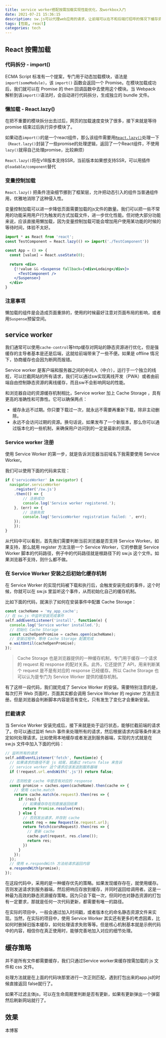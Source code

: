 ```yaml
---
title: service worker搭配按需加载实现性能优化，及workbox入门
date: 2021-07-21 15:36:15
description: sw.js可以代理web应用的请求，让前端可以在不和后端打招呼的情况下缓存资源。
tags: [性能, react]
categories: tech
---
```


## React 按需加载

### 代码拆分 - import()

ECMA Script 标准有一个提案，专门用于动态加载模块，语法是 `import(someModule)`，该 `import()` 函数会返回一个 Promise。在模块加载成功后，我们就可以在 Promise 的 then 回调函数中去使用这个模块。当 Webpack 解析到该`import()`语法时，会自动进行代码拆分，生成独立的 bundle 文件。

### 懒加载 - React.lazy()

在把不重要的模块拆分出去过后，网页的加载速度变快了很多，接下来就是等待 promise 结束过后执行异步模块了。

如果动态`import()`的是一个react组件，那么该组件需要用[`React.lazy()`](https://zh-hans.reactjs.org/docs/code-splitting.html)处理一下（`React.lazy()`封装了一些promise的处理逻辑，返回了一个React组件，不使用`lazy()`就得自己处理promise，比较麻烦）

`React.lazy()`将在v18版本支持SSR，当前版本如果想支持SSR，可以用插件`@loadable/component`替代

### 变量控制加载

`React.lazy()` 把条件渲染细节挪到了框架层，允许把动态引入的组件当普通组件用，优雅地消除了这种侵入性。

变量控制加载可以进一步降低页面需要加载的js文件的数量。我们可以把一些不常用的功能采用用户行为触发的方式加载文件，进一步优化性能。但对绝大部分功能来说，应该直接用懒加载，因为变量控制加载可能会增加用户使用某功能的时候的等待时间，体验不太好。

```jsx
import * as React from 'react';
const TestComponent = React.lazy(() => import('./TestComponent'))

const App = () => {
  const [value] = React.useState(0);
  
  return <div>
    {!!value && <Suspense fallback={<div>Lodaing</div>}>
      <TestComponent />
    </Suspense>}
  </div>
}
```

### 注意事项

懒加载的组件是会造成页面重排的，使用的时候最好注意对页面布局的影响，或者用`Suspense`预留空间。

## service worker

我们通常可以使用`cache-control`等http缓存对网站的静态资源进行优化，但是强缓存的主导者基本是还是后端，这就给前端带来了一些不便。如果是 offline 情况下，协商缓存也会因为断网而报错。

Service worker 是客户端和服务器之间的中间人（中介），运行于一个独立的线程，可以拦截网站的所有请求，我们可以通过sw实现离线开发（PWA）或者由前端自由控制静态资源的离线缓存，而且sw不会影响网站的性能。

和浏览器自动的资源缓存机制相比，Service worker 加上 Cache Storage ，具有更高的准确性和可靠性。它可以确保两点：

- 缓存永远不过期。你只要下载过一次，就永远不需要再重新下载，除非主动删除。
- 永远不会访问过期的资源。换句话说，如果发布了一个新版本，那么你可以通过版本化的一些机制，来确保用户访问到的一定是最新的资源。

### Service worker 注册

使用 Service Worker 的第一步，就是告诉浏览器当前域名下我需要使用 Service Worker。

我们可以使用下面的代码来实现：

```js
if ('serviceWorker' in navigator) { 
  navigator.serviceWorker
    .register('/sw.js')
    .then(() => { 
    	// 注册成功
    	console.log('Service worker registered.');
  	}, (err) => {
    	// 注册失败
    	console.log('ServiceWorker registration failed: ', err);
  	});
	});
}
```

从代码中可以看到，首先我们需要判断当前浏览器是否支持 Service Worker。如果支持，那么就用 register 方法注册一个 Service Worker，它的参数是 Service Worker 脚本的代码路径，例子中的代码路径就是根路径下的 sw.js 这个文件。如果浏览器不支持，则什么都不做。

### 在 Service Worker 安装之后初始化缓存机制

在 Service Worker 的实现代码被下载和执行后，会触发安装完成的事件，这个时候，你就可以在 sw.js 里监听这个事件，从而初始化自己的缓存机制。

比如下面的代码，就演示了如何在安装事件中配置 Cache Storage：

```js
const cacheName = 'my_app_cache';
// 在 sw.js 中监听安装完成事件
self.addEventListener('install', function(e) {
  console.log('Service worker installed.');
  // 初始化 Cache Storage
  const cacheOpenPromise = caches.open(cacheName);
  // 安装过程中，等待 Cache Storage 配置完成
  e.waitUntil(cacheOpenPromise);
});
```

> Cache Storage 也是浏览器提供的一种缓存机制，专门用于缓存一个请求的 request 和 response 的配对关系。此外，它还提供了 API，用来判断某个 request 是不是有对应的 response 已经缓存。所以 Cache Storage 也可以认为是专门为 Service Worker 提供的缓存机制。

有了这样一段代码，我们就完成了 Service Worker 的安装。需要特别注意的是，每次打开 Web 页面时，页面其实都会调用 Service Worker 的 register 方法去注册。但是浏览器会判断脚本内容是否有变化，只有发生了变化才会重新安装。

### 拦截请求

当 Service Worker 安装完成后，接下来就是处于运行状态，能够拦截前端的请求了。你可以通过监听 fetch 事件来处理所有的请求，然后根据请求内容等条件来决定如何处理请求。比如使用本地缓存或者发送到服务器端，实现的方式就是在 sw.js 文件中加入下面的代码：

```js
// 监听所有的请求
self.addEventListener('fetch', function(e) {
  // 如果请求的路径不是 js 结尾，就通过 return false 来告诉 
  // service worker 这个请求应该发送到服务器端
  if (!request.url.endsWith('.js')) return false;
  
  // 否则检查 cache 中是否有对应的 response
  const promise = caches.open(cacheName).then(cache => {
    // 使用 cache.match 
    return cache.match(e.request).then(res => {
      if (res) {
        // 如果缓存存在则直接返回结果
        return Promise.resolve(res);
      } else {
        // 否则发出请求，并存到 cache
        const req = new Request(e.request.url);
        return fetch(corsRequest).then(res => {
          // 更新 cache
          cache.put(request, res.clone());
          return res;
        })
      }
    });
  });
  // 使用 e.respondWith 方法给请求返回内容
  e.respondWith(promise);
});
```

在这段代码中，采用的是一种缓存优先的策略。如果发现缓存存在，就使用缓存。否则发送请求到服务器端，然后把响应存放到缓存，并同时返回给调用者。这是一种最为高效的静态资源缓存策略，因为只会下载一次，但同时也对静态资源的打包有一定要求，那就是任何一次代码更新，都需要有唯一的路径。

在实际的项目中，一般会通过加入时间戳，或者版本化的命名静态资源文件来实现。当然，在实际的项目中，使用 Service Worker 其实还有更多的考虑因素，比如何时删掉旧版本缓存，如何处理请求失败等等。但是核心机制基本就是示例代码中的内容，相信你在真正使用时，能够完善地加入对应的细节处理。

## 缓存策略

并不是所有文件都需要缓存，我们只通过Service worker来缓存按需加载的 js 文件和 css 文件。

处理方法就是在上面的代码块那里进行一次正则匹配，遇到打包出来的app.js的时候直接返回 false就行了。

如果不过滤主体js，可以在生命周期里判断是否有更新，如果有更新弹出一个弹窗然后刷新网站就行了。

## 效果

本博客